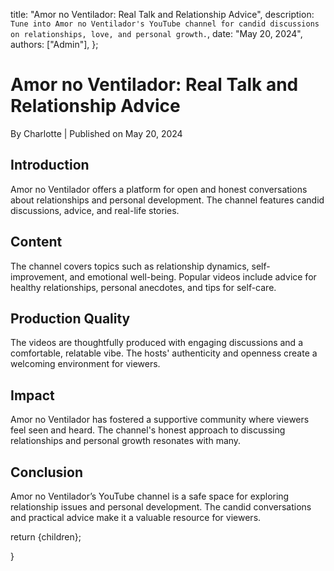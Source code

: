 
  title: "Amor no Ventilador: Real Talk and Relationship Advice",
  description: `Tune into Amor no Ventilador's YouTube channel for candid discussions on relationships, love, and personal growth.`,
  date: "May 20, 2024",
  authors: ["Admin"],
};

<h1>Amor no Ventilador: Real Talk and Relationship Advice</h1>
<div className="text-sm text-gray-500 dark:text-gray-400">
  By Charlotte | Published on May 20, 2024
</div>

<section id="introduction">
  <h2>Introduction</h2>
  <span>
    Amor no Ventilador offers a platform for open and honest conversations about
    relationships and personal development. The channel features candid
    discussions, advice, and real-life stories.
  </span>
</section>

<section id="content">
  <h2>Content</h2>
  <span>
    The channel covers topics such as relationship dynamics, self-improvement,
    and emotional well-being. Popular videos include advice for healthy
    relationships, personal anecdotes, and tips for self-care.
  </span>
</section>

<section id="production-quality">
  <h2>Production Quality</h2>
  <span>
    The videos are thoughtfully produced with engaging discussions and a
    comfortable, relatable vibe. The hosts' authenticity and openness create a
    welcoming environment for viewers.
  </span>
</section>

<section id="impact">
  <h2>Impact</h2>
  <span>
    Amor no Ventilador has fostered a supportive community where viewers feel
    seen and heard. The channel's honest approach to discussing relationships
    and personal growth resonates with many.
  </span>
</section>

<section id="conclusion">
  <h2>Conclusion</h2>
  <span>
    Amor no Ventilador’s YouTube channel is a safe space for exploring
    relationship issues and personal development. The candid conversations and
    practical advice make it a valuable resource for viewers.
  </span>
</section>

  return <MdxLayout>{children}</MdxLayout>;

}
